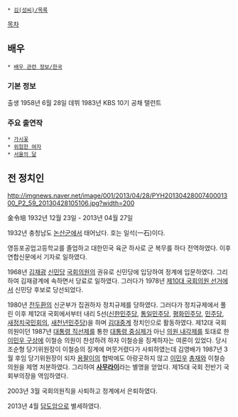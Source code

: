  * [[김(성씨)/목록]]

[[목차]]
== 배우 ==
 * [[배우 관련 정보/한국]]

=== 기본 정보 ===
출생 1958년 6월 28일
데뷔 1983년 KBS 10기 공채 탤런트

=== 주요 출연작 ===
 * [[가시꽃]]
 * [[위험한 여자]]
 * [[서울의 달]]

== 전 정치인 ==
http://imgnews.naver.net/image/001/2013/04/28/PYH2013042800740001300_P2_59_20130428105106.jpg?width=200

金令培
1932년 12월 23일 - 2013년 04월 27일

1932년 충청남도 [[논산시|논산군]]에서 태어났다. 호는 일석(一石)이다.

영등포공업고등학교를 졸업하고 대한민국 육군 하사로 군 복무를 하다 전역하였다. 이후 연합신문에서 기자로 일하였다.

1968년 [[김재광]] [[신민당(1967년)|신민당]] [[국회의원]]의 권유로 신민당에 입당하여 정계에 입문하였다. 그리하여 김재광계에 속하면서 당료로 일하였다. 그러다가 1978년 [[제10대 국회의원 선거]]에서 신민당 후보로 당선되었다.

1980년 [[전두환]]의 신군부가 집권하자 정치규제를 당하였다. 그러다가 정치규제에서 풀린 이후 제12대 국회에서부터 내리 5선([[신한민주당]], [[통일민주당]], [[평화민주당]], [[민주당(1991년)|민주당]], [[새정치국민회의]], [[새천년민주당]])을 하며 [[김대중]]계 정치인으로 활동하였다. 제12대 국회의원이던 1987년 [[대통령 직선제]]를 통한 [[대통령 중심제]]가 아닌 [[의원 내각제]]를 토대로 한 [[이민우 구상]]에 이철승 의원이 찬성하려 하자 이철승을 징계하자는 여론이 있었다. 당시 조순형 당기위원장이 이철승의 징계에 머뭇거렸다가 사퇴하였는데 김영배가 1987년 3월 후임 당기위원장이 되자 [[김용남|용팔이]]의 협박에도 아랑곳하지 않고 [[이민우]] [[총재]]와 이철승 의원을 제명 처분하였다. 그리하여 '''[[사무라이]]'''라는 별명을 얻었다. 제15대 국회 전반기 국회부의장을 역임하였다.

2003년 3월 국회의원직을 사퇴하고 정계에서 은퇴하였다.

2013년 4월 [[담도암]]으로 별세하였다.

